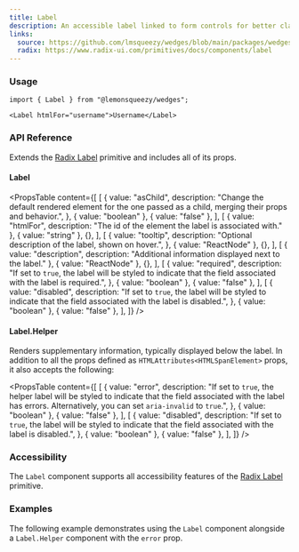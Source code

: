 ```yaml
---
title: Label
description: An accessible label linked to form controls for better clarity and usability.
links:
  source: https://github.com/lmsqueezy/wedges/blob/main/packages/wedges/src/components/Label/Label.tsx
  radix: https://www.radix-ui.com/primitives/docs/components/label
---
```


<PreviewComponent name="label/preview" />

### Usage

```tsx
import { Label } from "@lemonsqueezy/wedges";
```

```tsx showLineNumbers
<Label htmlFor="username">Username</Label>
```

### API Reference

Extends the <a href="https://www.radix-ui.com/primitives/docs/components/label" rel="nofollow noreferrer" target="_blank">Radix Label</a> primitive and includes all of its props.

#### Label

<PropsTable
  content={[
    [
      {
        value: "asChild",
        description:
          "Change the default rendered element for the one passed as a child, merging their props and behavior.",
      },
      { value: "boolean" },
      { value: "false" },
    ],
    [
      { value: "htmlFor", description: "The id of the element the label is associated with." },
      { value: "string" },
      {},
    ],
    [
      {
        value: "tooltip",
        description: "Optional description of the label, shown on hover.",
      },
      { value: "ReactNode" },
      {},
    ],
    [
      { value: "description", description: "Additional information displayed next to the label." },
      { value: "ReactNode" },
      {},
    ],
    [
      {
        value: "required",
        description:
          "If set to `true`, the label will be styled to indicate that the field associated with the label is required.",
      },
      { value: "boolean" },
      { value: "false" },
    ],
    [
      {
        value: "disabled",
        description:
          "If set to `true`, the label will be styled to indicate that the field associated with the label is disabled.",
      },
      { value: "boolean" },
      { value: "false" },
    ],
  ]}
/>

#### Label.Helper

Renders supplementary information, typically displayed below the label. In addition to all the props defined as `HTMLAttributes<HTMLSpanElement>` props, it also accepts the following:

<PropsTable
  content={[
    [
      {
        value: "error",
        description:
          "If set to `true`, the helper label will be styled to indicate that the field associated with the label has errors. Alternatively, you can set `aria-invalid` to `true`.",
      },
      { value: "boolean" },
      { value: "false" },
    ],
    [
      {
        value: "disabled",
        description:
          "If set to `true`, the label will be styled to indicate that the field associated with the label is disabled.",
      },
      { value: "boolean" },
      { value: "false" },
    ],
  ]}
/>

### Accessibility

The `Label` component supports all accessibility features of the <a href="https://www.radix-ui.com/primitives/docs/components/label#accessibility" target="_blank" rel="nofollow noreferrer">Radix Label</a> primitive.

### Examples

The following example demonstrates using the `Label` component alongside a `Label.Helper` component with the `error` prop.

<PreviewComponent name="label/example-1" />

